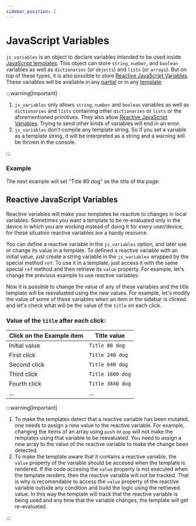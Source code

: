 ```yaml
---
sidebar_position: 2
---
```



# JavaScript Variables

`js_variables` is an object to declare variables intended to be used inside [JavaScript templates](../templates/javascript-templates). This object can store `string`,  `number`, and `boolean` variables as well as `dictionaries` (or `objects`) and `lists` (or `arrays`). But on top of these types, it is also possible to store [Reactive JavaScript Variables](#reactive-javascript-variables). These variables will be available in any [partial](partials) or in any [template](../templates/javascript-templates).

:::warning[Important]

1. `js_variables` only allows `string`, `number` and `boolean` variables as well as `dictionaries` and `lists` containing other `dictionaries` or `lists` or the aforementioned primitives. They also allow [Reactive JavaScript Variables](#reactive-javascript-variables). Trying to send other kinds of variables will end in an error.
2. `js_variables` don't compile any template string. So if you set a variable as a template string, it will be interpreted as a string and a warning will be thrown in the console.

:::

### Example

The next example will set "Title 80 dog" as the title of the page:

<JavaScriptVariablesExample />

## Reactive JavaScript Variables

Reactive variables will make your templates be reactive to changes in local variables. Sometimes you want a template to be re-evaluated only in the device in which you are working instead of doing it for every user/device, for these situation reactive variables are a handy resource.

You can define a reactive variable in the `js_variables` option, and later use or change its value in a template. To defined a reactive variable with an initial value, just create a string variable in the `js_variables` wrapped by the special method `ref`. To use it in a template, just access it with the same special `ref` method and then retrieve its `value` property. For example, let's change the previous example to use reactive variables:

<ReactiveVariablesExample />

Now it is possible to change the value of any of these variables and the title template will be reevaluated using the new values. For example, let's modify the value of some of these variables when an item in the sidebar is clicked and let's check what will be the value of the `title` on each click.

<ReactiveVariablesWorkingExample />

### Value of the `title` after each click:

| Click on the Example item  | Title value            |
| -------------------------- | ---------------------- |
| Initial value              | `Title 80 dog`         |
| First click                | `Title 240 dog`        |
| Second click               | `Title 640 dog`        |
| Third click                | `Title 1600 dog`       |
| Fourth click               | `Title 3840 dog`       |
| ...                        | ...                    |

:::warning[Important]

1. To make the templates detect that a reactive variable has been mutated, one needs to assign a new value to the reactive variable. For example, changing the items of an array using `push` or `pop` will not make the remplates using that variable to be reevaluated. You need to assign a new array to the value of the reactive variable to make the change been detected.
2. To make the template aware that it contains a reactive variable, the `value` property of the variable should be accesed when the template is rendered. If the code accesing the `value` property is not executed when the template renders, then the reactive variable will not be tracked. That is why is recomendable to access the `value` property of the reactive variable outside any condition and build the logic using the retrieved value. In this way the template will track that the reactive variable is being used and any time that the variable changes, the template will get re-evaluated.

:::